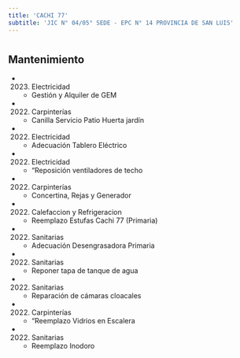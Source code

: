 ```yaml
---
title: 'CACHI 77'
subtitle: 'JIC N° 04/05° SEDE - EPC N° 14 PROVINCIA DE SAN LUIS'
---
```


#


## Mantenimiento

*  (2023) Electricidad 
    + Gestión y Alquiler de GEM

*  (2022) Carpinterías 
    + Canilla Servicio Patio Huerta jardín

*  (2022) Electricidad 
    + Adecuación Tablero Eléctrico

*  (2022) Electricidad 
    + "Reposición ventiladores de techo

*  (2022) Carpinterías 
    + Concertina, Rejas y Generador

*  (2022) Calefaccion y Refrigeracion 
    + Reemplazo Estufas Cachi 77 (Primaria)

*  (2022) Sanitarias 
    + Adecuación Desengrasadora Primaria

*  (2022) Sanitarias 
    + Reponer tapa de tanque de agua

*  (2022) Sanitarias 
    + Reparación de cámaras cloacales

*  (2022) Carpinterías 
    + "Reemplazo Vidrios en Escalera

*  (2022) Sanitarias 
    + Reemplazo Inodoro



